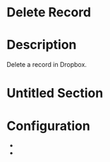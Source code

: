 ﻿# Delete Record

# Description

Delete a record in Dropbox.

# Untitled Section

# Configuration

* 

*
